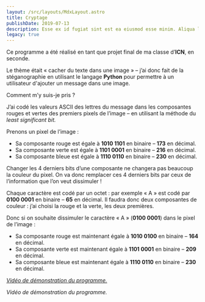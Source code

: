```yaml
---
layout: /src/layouts/MdxLayout.astro
title: Cryptage
publishDate: 2019-07-13
description: Esse ex id fugiat sint est ea eiusmod esse minim. Aliqua laborum laboris amet magna voluptate dolore dolor. Lorem irure nostrud dolore aliquip dolore pariatur cupidatat fugiat laborum ullamco qui sunt. Et et dolore duis consectetur ea labore culpa.
legacy: true
---
```


Ce programme a été réalisé en tant que projet final de ma classe d’**ICN**, en seconde.

Le thème était « cacher du texte dans une image » – j’ai donc fait de la stéganographie en utilisant le langage **Python** pour permettre à un utilisateur d'ajouter un message dans une image.

Comment m’y suis-je pris ?

J’ai codé les valeurs ASCII des lettres du message dans les composantes rouges et vertes des premiers pixels de l’image – en utilisant la méthode du *least significant bit.*

Prenons un pixel de l’image :
- Sa composante rouge est égale à **1010 1101** en binaire – **173** en décimal.
- Sa composante verte est égale à **1101 0001** en binaire – **216** en décimal.
- Sa composante bleue est égale à **1110 0110** en binaire – **230** en décimal.

Changer les 4 derniers bits d’une composante ne changera pas beaucoup la couleur du pixel. On va donc remplacer ces 4 derniers bits par ceux de l’information que l’on veut dissimuler !

Chaque caractère est codé par un octet : par exemple « A » est codé par **0100 0001** en binaire – **65** en décimal. Il faudra donc deux composantes de couleur : j’ai choisi la rouge et la verte, les deux premières.

Donc si on souhaite dissimuler le caractère « A » (**0100 0001**) dans le pixel de l’image :
- Sa composante rouge est maintenant égale à **1010 0100** en binaire – **164** en décimal.
- Sa composante verte est maintenant égale à **1101 0001** en binaire – **209** en décimal.
- Sa composante bleue est maintenant égale à **1110 0110** en binaire – **230** en décimal.

[*Vidéo de démonstration du programme.*](https://drive.google.com/file/d/1lIqDXIzpYBSUKgPYW-PRYdlsxK459g2M/view?usp=sharing)

*Vidéo de démonstration du programme.*